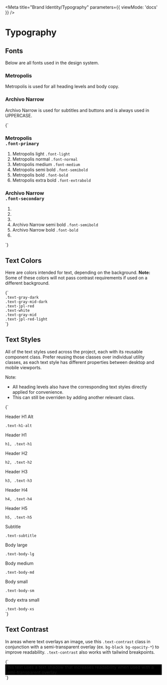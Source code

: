 
<Meta title="Brand Identity/Typography" parameters={{ viewMode: 'docs' }} />

# Typography

## Fonts

Below are all fonts used in the design system.

### Metropolis

Metropolis is used for all heading levels and body copy.

### Archivo Narrow

Archivo Narrow is used for subtitles and buttons and is always used in UPPERCASE.

<Canvas>
  <Story name="Fonts">
    {`
      <div class="Fonts md:grid-cols-2 grid gap-2 mt-4">
        <div>
          <h3 id="primary" class="inline-block align-top mr-4 font-primary">
            Metropolis
            <br />
            <code class="text-base">.font-primary</code>
          </h3>
          <ol class="inline-block">
            <li>
              <span class="leading-loose">
                <span class="capitalize font-primary font-light">
                  Metropolis light
                </span>
                <code>.font-light</code>
              </span>
            </li>
            <li>
              <span class="leading-loose">
                <span class="capitalize font-primary font-normal">
                  Metropolis normal
                </span>
                <code>.font-normal</code>
              </span>
            </li>
            <li>
              <span class="leading-loose">
                <span class="capitalize font-primary font-medium">
                  Metropolis medium
                </span>
                <code>.font-medium</code>
              </span>
            </li>
            <li>
              <span class="leading-loose">
                <span class="capitalize font-primary font-semibold">
                  Metropolis semi bold
                </span>
                <code>.font-semibold</code>
              </span>
            </li>
            <li>
              <span class="leading-loose">
                <span class="capitalize font-primary font-bold">Metropolis bold</span>
                <code>.font-bold</code>
              </span>
            </li>
            <li>
              <span class="leading-loose">
                <span class="capitalize font-primary font-extrabold">
                  Metropolis extra bold
                </span>
                <code>.font-extrabold</code>
              </span>
            </li>
          </ol>
        </div>
        <div>
          <h3 id="secondary" class="inline-block align-top mr-4 font-secondary">
            Archivo Narrow
            <br />
            <code class="text-base">.font-secondary</code>
          </h3>
          <ol class="inline-block">
            <li></li>
            <li></li>
            <li></li>
            <li>
              <span class="leading-loose">
                <span class="capitalize font-secondary font-semibold">
                  Archivo Narrow semi bold
                </span>
                <code>.font-semibold</code>
              </span>
            </li>
            <li>
              <span class="leading-loose">
                <span class="capitalize font-secondary font-bold">
                  Archivo Narrow bold
                </span>
                <code>.font-bold</code>
              </span>
            </li>
            <li></li>
          </ol>
        </div>
      </div>
    `}
  </Story>
</Canvas>

## Text Colors

Here are colors intended for text, depending on the background. **Note:** Some of these colors will not pass contrast requirements if used on a different background.

<Canvas>
  <Story name="Text Color">
    {`
      <div>
        <div class="md:grid-cols-3 inline-grid gap-4 p-8 mt-8 bg-white">
          <div>
            <div class="bg-gray-dark w-16 h-8"></div>
            <code class="text-gray-dark">.text-gray-dark</code>
          </div>
          <div>
            <div class="bg-gray-mid-dark w-16 h-8"></div>
            <code class="text-gray-mid-dark">.text-gray-mid-dark</code>
          </div>
          <div>
            <div class="bg-jpl-red w-16 h-8"></div>
            <code class="text-jpl-red">.text-jpl-red</code>
          </div>
        </div>
        <div class="inline-grid grid-cols-3 gap-4 p-8 bg-black">
          <div>
            <div class="w-16 h-8 bg-white"></div>
            <code class="text-white">.text-white</code>
          </div>
          <div>
            <div class="bg-gray-mid w-16 h-8"></div>
            <code class="text-gray-mid">.text-gray-mid</code>
          </div>
          <div>
            <div class="bg-jpl-red-light w-16 h-8"></div>
            <code class="text-jpl-red-light">.text-jpl-red-light</code>
          </div>
        </div>
      </div>
    `}
  </Story>
</Canvas>

## Text Styles

All of the text styles used across the project, each with its reusable component class.
Prefer reusing those classes over individual utility classes, as each text style has different properties between desktop and mobile viewports.

Note:

- All heading levels also have the corresponding text styles directly applied for convenience.
- This can still be overriden by adding another relevant class.

<Canvas>
  <Story name="Text Styles">
    {`
      <div>
        <p class="text-h1-alt mt-8">Header H1 Alt</p>
        <code>.text-h1-alt</code>
        <p class="text-h1 mt-8">Header H1</p>
        <code>h1, .text-h1</code>
        <p class="text-h2 mt-8">Header H2</p>
        <code>h2, .text-h2</code>
        <p class="text-h3 mt-8">Header H3</p>
        <code>h3, .text-h3</code>
        <p class="text-h4 mt-8">Header H4</p>
        <code>h4, .text-h4</code>
        <p class="text-h5 mt-8">Header H5</p>
        <code>h5, .text-h5</code>
        <p class="text-subtitle mt-8">Subtitle</p>
        <code>.text-subtitle</code>
        <p class="text-body-lg mt-8">Body large</p>
        <code>.text-body-lg</code>
        <p class="text-body-md mt-8">Body medium</p>
        <code>.text-body-md</code>
        <p class="text-body-sm mt-8">Body small</p>
        <code>.text-body-sm</code>
        <p class="text-body-xs mt-8">Body extra small</p>
        <code>.text-body-xs</code>
      </div>
    `}
  </Story>
</Canvas>

## Text Contrast

In areas where text overlays an image, use this `.text-contrast` class in conjunction with a semi-transparent overlay (ex. `bg-black bg-opacity-*`) to improve readability. `.text-contrast` also works with tailwind breakpoints.

<Canvas>
  <Story name="Text Contrast">
    {`
      <div style="background-image: url(http://source.unsplash.com/b-P6xrDMFSU); background-color: #000;" class="bg-cover bg-no-repeat bg-center">
        <div class="p-10 bg-black bg-opacity-30">
          <span class="text-h3 text-white text-contrast">
            This text uses a text shadow that increases readability when used with a semi-transparent overlay.
          </span>
        </div>
      </div>
    `}
  </Story>
</Canvas>
